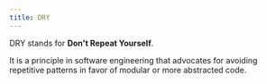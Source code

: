 ```yaml
---
title: DRY
---
```


DRY stands for **Don't Repeat Yourself**.

It is a principle in software engineering that advocates for avoiding repetitive patterns in favor of modular or more abstracted code.

<LearnMore href="https://en.wikipedia.org/wiki/Don%27t_repeat_yourself" />
